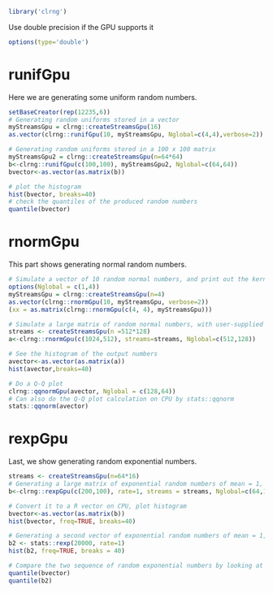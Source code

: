 <!--
%\VignetteEngine{knitr::knitr}
%\VignetteIndexEntry{Random numbers}
-->


```r
library('clrng')
```

Use double precision if the GPU supports it
```r
options(type='double')
```




# runifGpu
Here we are generating some uniform random numbers.
```r
setBaseCreator(rep(12235,6))
# Generating random uniforms stored in a vector
myStreamsGpu = clrng::createStreamsGpu(16)
as.vector(clrng::runifGpu(10, myStreamsGpu, Nglobal=c(4,4),verbose=2))

# Generating random uniforms stored in a 100 x 100 matrix 
myStreamsGpu2 = clrng::createStreamsGpu(n=64*64)
b<-clrng::runifGpu(c(100,100), myStreamsGpu2, Nglobal=c(64,64))
bvector<-as.vector(as.matrix(b))

# plot the histogram
hist(bvector, breaks=40)
# check the quantiles of the produced random numbers
quantile(bvector)
```




# rnormGpu
This part shows generating normal random numbers.
```r
# Simulate a vector of 10 random normal numbers, and print out the kernel code
options(Nglobal = c(1,4))
myStreamsGpu = clrng::createStreamsGpu(n=4)
as.vector(clrng::rnormGpu(10, myStreamsGpu, verbose=2))
(xx = as.matrix(clrng::rnormGpu(c(4, 4), myStreamsGpu)))

# Simulate a large matrix of random normal numbers, with user-supplied streams
streams <- createStreamsGpu(n =512*128)
a<-clrng::rnormGpu(c(1024,512), streams=streams, Nglobal=c(512,128))

# See the histogram of the output numbers
avector<-as.vector(as.matrix(a))
hist(avector,breaks=40)

# Do a Q-Q plot
clrng::qqnormGpu(avector, Nglobal = c(128,64))
# Can also do the Q-Q plot calculation on CPU by stats::qqnorm
stats::qqnorm(avector)
```







# rexpGpu 
Last, we show generating random exponential numbers.
```r
streams <- createStreamsGpu(n=64*16)
# Generating a large matrix of exponential random numbers of mean = 1, using the supplied streams
b<-clrng::rexpGpu(c(200,100), rate=1, streams = streams, Nglobal=c(64,16))

# Convert it to a R vector on CPU, plot histogram
bvector<-as.vector(as.matrix(b))
hist(bvector, freq=TRUE, breaks=40)

# Generating a second vector of exponential random numbers of mean = 1, on CPU, plot the histogram
b2 <- stats::rexp(20000, rate=1)
hist(b2, freq=TRUE, breaks = 40)

# Compare the two sequence of random exponential numbers by looking at the quantiles
quantile(bvector)
quantile(b2)

```

